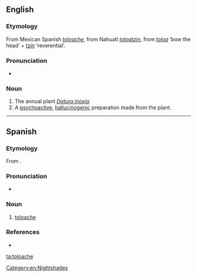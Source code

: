 ==English==

===Etymology===
From Mexican Spanish ''[[#Spanish|toloache]]'', from Nahuatl ''[[toloatzin]]'', from ''[[toloa]]'' ‘bow the head’ + ''[[tzin]]'' ‘reverential’.

===Pronunciation===
* {{IPA|/tɒlˈwætʃi/|lang=en}}

===Noun===
{{en-noun|-}}

# The annual plant ''[[Datura inoxia]]''.
# A [[psychoactive]], [[hallucinogenic]] preparation made from the plant.

[[Category:en:Nightshades]]

----

==Spanish==

===Etymology===
From {{etyl|nci|es}} {{m|nci|toloatzin}}.

===Pronunciation===
* {{IPA|/to.loˈa.tʃe/|/toˈloa̯.tʃe/|lang=es}}

===Noun===
{{es-noun|m|-}}

# [[#English|toloache]]

===References===
* {{R:DRAE 2001}}

[[ta:toloache]]